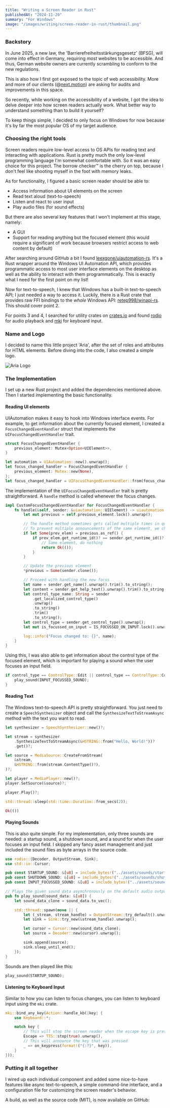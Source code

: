 ```yaml
---
title: "Writing a Screen Reader in Rust"
publishedAt: "2024-11-20"
summary: "For Windows"
image: "/images/writing/screen-reader-in-rust/thumbnail.png"
---
```


### Backstory

In June 2025, a new law, the 'Barrierefreiheitsstärkungsgesetz' (BFSG), will come into effect in Germany, requiring _most_ websites to be accessible.
And thus, German website owners are currently scrambling to conform to the new regulations.

This is also how I first got exposed to the topic of web accessibility. More and more of our clients (@[next.motion](https://next-motion.de)) are asking for audits and improvements in this space.

So recently, while working on the accessibility of a website, I got the idea to delve deeper into how screen readers actually work.
What better way to understand something than to build it yourself?

To keep things simple, I decided to only focus on Windows for now because it's by far the most popular OS of my target audience.

### Choosing the right tools

Screen readers require low-level access to OS APIs for reading text and interacting with applications.
Rust is pretty much the only low-level programming language I'm somewhat comfortable with.
So it was an easy choice for this project.
The borrow checker&trade; is the cherry on top, because I don't feel like shooting myself in the foot with memory leaks.

As for functionality, I figured a basic screen reader should be able to:

- Access information about UI elements on the screen
- Read text aloud (text-to-speech)
- Listen and react to user input
- Play audio files (for sound effects)

But there are also several key features that I won't implement at this stage, namely:
- A GUI
- Support for reading anything but the focused element (this would require a significant of work because browsers restrict access to web content by default)

After searching around GitHub a bit I found [leexgone/uiautomation-rs](https://github.com/leexgone/uiautomation-rs).
It's a Rust wrapper around the Windows UI Automation API, which provides programmatic access to most user interface elements on the desktop as well as the ability to interact with them programmatically.
This is exactly what I need for the first point on my list!

Now for text-to-speech, I knew that Windows has a built-in text-to-speech API; I just needed a way to access it. Luckily, there is a Rust crate that provides raw FFI bindings to the *whole* Windows API: [retep998/winapi-rs](https://github.com/retep998/winapi-rs).
This should cover point 2.

For points 3 and 4, I searched for utility crates on [crates.io](https://crates.io) and found [rodio](https://crates.io/crates/rodio) for audio playback and [mki](https://crates.io/crates/mki) for keyboard input.

### Name and Logo

I decided to name this little project 'Aria', after the set of roles and attributes for HTML elements.
Before diving into the code, I also created a simple logo.

<Image
  src="/images/writing/screen-reader-in-rust/logo.png"
  width={1920}
  height={1080}
  quality={100}
  alt="Aria Logo"
/>

### The Implementation

I set up a new Rust project and added the dependencies mentioned above.
Then I started implementing the basic functionality.

#### Reading UI elements

UIAutomation makes it easy to hook into Windows interface events.
For example, to get information about the currently focused element, I created a `FocusChangedEventHandler` struct that implements the `UIFocusChangedEventHandler` trait.

```rust
struct FocusChangedEventHandler {
    previous_element: Mutex<Option<UIElement>>,
}

let automation = UIAutomation::new().unwrap();
let focus_changed_handler = FocusChangedEventHandler {
    previous_element: Mutex::new(None),
};
let focus_changed_handler = UIFocusChangedEventHandler::from(focus_changed_handler);
```

The implementation of the `UIFocusChangedEventHandler` trait is pretty straightforward.
A `handle` method is called whenever the focus changes.

```rust
impl CustomFocusChangedEventHandler for FocusChangedEventHandler {
    fn handle(&self, sender: &uiautomation::UIElement) -> uiautomation::Result<()> {
        let mut previous = self.previous_element.lock().unwrap();

        // The handle method sometimes gets called multiple times in quick succession
        // To prevent multiple announcements of the same element, we check if the new element is the same as the previous one
        if let Some(prev_elem) = previous.as_ref() {
            if prev_elem.get_runtime_id()? == sender.get_runtime_id()? {
                // Same element, do nothing
                return Ok(());
            }
        }

        // Update the previous element
        *previous = Some(sender.clone());

        // Proceed with handling the new focus
        let name = sender.get_name().unwrap().trim().to_string();
        let content = sender.get_help_text().unwrap().trim().to_string();
        let control_type_name: String = sender
            .get_localized_control_type()
            .unwrap()
            .to_string()
            .trim()
            .to_string();
        let control_type = sender.get_control_type().unwrap();
        let mut is_focussed_on_input = IS_FOCUSSED_ON_INPUT.lock().unwrap();

        log::info!("Focus changed to: {}", name);
    }
}
```

Using this, I was also able to get information about the control type of the focused element, which is important for playing a sound when the user focuses an input field.

```rust
if control_type == ControlType::Edit || control_type == ControlType::ComboBox {
    play_sound(INPUT_FOCUSSED_SOUND);
}
```

#### Reading Text

The Windows text-to-speech API is pretty straightforward. You just need to create a `SpeechSynthesizer` object and call the `SynthesizeTextToStreamAsync` method with the text you want to read.

```rust
let synthesizer = SpeechSynthesizer::new()?;

let stream = synthesizer
    .SynthesizeTextToStreamAsync(&HSTRING::from("Hello, World!"))?
    .get()?;

let source = MediaSource::CreateFromStream(
    &stream,
    &HSTRING::from(stream.ContentType()?),
)?;

let player = MediaPlayer::new()?;
player.SetSource(&source)?;

player.Play()?;

std::thread::sleep(std::time::Duration::from_secs(2));

Ok(())
```

#### Playing Sounds

This is also quite simple. For my implementation, only three sounds are needed:
a startup sound, a shutdown sound, and a sound for when the user focuses an input field.
I skipped any fancy asset management and just included the sound files as byte arrays in the source code.

```rust
use rodio::{Decoder, OutputStream, Sink};
use std::io::Cursor;

pub const STARTUP_SOUND: &[u8] = include_bytes!("../assets/sounds/startup.mp3");
pub const SHUTDOWN_SOUND: &[u8] = include_bytes!("../assets/sounds/shutdown.mp3");
pub const INPUT_FOCUSSED_SOUND: &[u8] = include_bytes!("../assets/sounds/input-focussed.mp3");

// Plays the given sound data asynchronously on the default audio output.
pub fn play_sound(sound_data: &[u8]) {
    let sound_data_clone = sound_data.to_vec();

    std::thread::spawn(move || {
        let (_stream, stream_handle) = OutputStream::try_default().unwrap();
        let sink = Sink::try_new(&stream_handle).unwrap();

        let cursor = Cursor::new(sound_data_clone);
        let source = Decoder::new(cursor).unwrap();

        sink.append(source);
        sink.sleep_until_end();
    });
}
```

Sounds are then played like this:

```rust
play_sound(STARTUP_SOUND);
```

#### Listening to Keyboard Input

Similar to how you can listen to focus changes, you can listen to keyboard input using the `mki` crate.

```rust
mki::bind_any_key(Action::handle_kb(|key| {
    use Keyboard::*;

    match key {
        // This will stop the screen reader when the escape key is pressed
        Escape => TTS::stop(true).unwrap(),
        // This will announce the key that was pressed
        _ => on_keypress(format!("{:?}", key)),
    }
}));
```

### Putting it all together

I wired up each individual component and added some nice-to-have features like async text-to-speech, a simple command-line interface, and a configuration file for customizing the screen reader's behavior.

A build, as well as the source code (MIT), is now available on GitHub:

<DownloadButton
    href="https://github.com/Coyenn/Aria/releases/latest/download/aria.exe"
    text="Download Aria"
    icon="download"
    github="https://github.com/Coyenn/Aria"
/>
